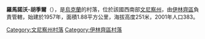 {{coord|49|10|6|N|29|10|56|E|scale:30000|display=title}}

'''羅馬諾沃-胡季爾'''（{{lang-uk|Романово-Хутір}}），是[[烏克蘭|烏克蘭]]的村落，位於該國西南部[[文尼察州|文尼察州]]，由[[伊林齊區|伊林齊區]]負責管轄，始建於1957年，面積1.88平方公里，海拔高度251米，2001年人口383。

[[Category:文尼察州村落|Category:文尼察州村落]]
[[Category:伊林齊區村落|Category:伊林齊區村落]]


{{Vinnytsia-geo-stub}}